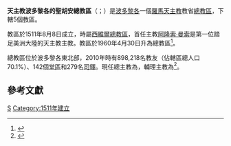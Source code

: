 {{Multiple issues|
{{Refimprove|time=2019-11-19T19:51:11+00:00}}
{{Primarysources|time=2020-06-09T21:02:53+00:00}}
}}
{{Infobox Roman Catholic diocese
|Roman Catholic Diocese of = 波多黎各的聖胡安總教區
|Latin name of diocese = Archidioecesis Sancti Ioannis Portorricencis
|border = catholic
|image = [[File:Catedral_de_San_Juan_Bautista_a.jpg|250px]]
|caption = 聖若翰洗者聖殿教省總主教座堂
|coat_of_arms = [[File:Roman_Catholic_Archdiocese_of_San_Juan_de_Puerto_Rico.svg|175px]]
|coat_of_arms_caption = 總教區牧徽
|location = [[波多黎各|波多黎各]]
|territory =東北部
|population =898,218
|rite = [[羅馬禮|羅馬禮]]
|patron = [[聖若翰洗者|聖若翰洗者]]、[[主顧聖母|主顧聖母]]
|province =
|established = 1511年
|cathedral = {{link-en|聖若翰洗者聖殿教省總主教座堂 (波多黎各聖胡安)|Catedral Metropolitana Basílica de San Juan Bautista (San Juan, Puerto Rico)|聖若翰洗者聖殿教省總主教座堂}}
|co-cathedral =
|leadership = 總主教
|website =http://www.arqsj.org/
|pope = {{incumbent pope}}
|metropolitan = {{link-en|羅勃·岡薩雷斯-尼埃弗斯|Roberto González Nieves}}
|coadjutor archbishop =
|auxiliary = {{link-de|亞爾伯·菲格羅阿-莫拉萊斯|Alberto Figueroa Morales}}
|emeritus = 
|map = [[File:Porto_Rico_-_Arcidiocesi_di_San_Juan.png|250px]]
|map_caption = 總教區管轄圖
}}

'''天主教波多黎各的聖胡安總教區'''（{{lang-la|Archidioecesis Sancti Ioannis Portorricencis}}；{{lang-es|Arquidiócesis de San Juan de Puerto Rico}}）是[[波多黎各|波多黎各]]一個[[羅馬天主教|羅馬天主教]]教省[[總教區|總教區]]，下轄5個教區。

教區於1511年8月8日成立，時屬[[天主教西維爾總教區|西維爾總教區]]，首任主教[[阿隆索·曼索|阿隆索·曼索]]是第一位踏足美洲大陸的天主教主教。教區於1960年4月30日升為總教區<ref>{{cite book |title=ACTA APOSTOLICAE SEDIS |volume=LIII |year=1961 |publisher=Typis Polyglottis Vaticanis |pages=88-91 |url=https://www.vatican.va/archive/aas/documents/AAS-53-1961-ocr.pdf |accessdate=2020-06-09 |archiveurl=https://web.archive.org/web/20200609205428/https://www.vatican.va/archive/aas/documents/AAS-53-1961-ocr.pdf |archivedate=2020-06-09 |language=la |dead-url=no }}</ref>。

總教區位於波多黎各東北部，2010年時有898,218名教友（佔轄區總人口70.1%）、142個[[堂區|堂區]]和279名[[司鐸|司鐸]]。現任總主教為{{link-en|羅勃·岡薩雷斯-尼埃弗斯|Roberto González Nieves}}，輔理主教為{{link-de|亞爾伯·菲格羅阿-莫拉萊斯|Alberto Figueroa Morales}}<ref>{{cite press release |title=Rinunce e nomine, 19.11.2019 |url=https://press.vatican.va/content/salastampa/it/bollettino/pubblico/2019/11/19/0892/01891.html |publisher=Sala Stampa della Santa Sede |accessdate=2019-11-19 |archiveurl=https://web.archive.org/web/20191119192115/https://press.vatican.va/content/salastampa/it/bollettino/pubblico/2019/11/19/0892/01891.html |archivedate=2019-11-19 |language=it |date=2019-11-19 |dead-url=no }}</ref>。

==參考文獻==
{{reflist}}

{{波多黎各天主教教區}}
[[Category:波多黎各天主教教區|S]]
[[Category:1511年建立|Category:1511年建立]]